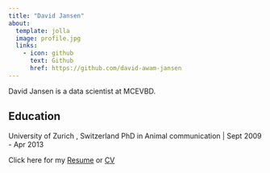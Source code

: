 ```yaml
---
title: "David Jansen"
about:
  template: jolla
  image: profile.jpg
  links:
    - icon: github
      text: Github
      href: https://github.com/david-awam-jansen
---
```


David Jansen is a data scientist at MCEVBD.

## Education

University of Zurich , Switzerland PhD in Animal communication \| Sept 2009 - Apr 2013

Click here for my <a href="presentations/pdf/David_Jansen_Resume.pdf">Resume</a> or <a href="presentations/pdf/David_Jansen_CV.pdf">CV</a>

